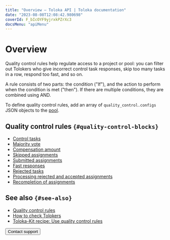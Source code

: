 ```yaml
---
title: "Overview — Toloka API | Toloka documentation"
date: "2023-08-08T12:08:42.980698"
coverId: F_bIcOYF9yjrxkPZrXc3
docsMenu: "apiMenu"
---
```


# Overview

Quality control rules help regulate access to a project or pool: you can filter out Tolokers who give incorrect control task responses, skip too many tasks in a row, respond too fast, and so on.

A rule consists of two parts: the condition ("If"), and the action to perform when the condition is met ("then"). If there are multiple conditions, they are combined using AND.

To define quality control rules, add an array of `quality_control.configs` JSON objects to the [pool](https://toloka.ai/docs/api/api-reference/#tag--pool).

## Quality control rules `{#quality-control-blocks}`

- [Control tasks](/docs/api/goldenset)
- [Majority vote](/docs/api/mv)
- [Compensation amount](/docs/api/earn_limit)
- [Skipped assignments](/docs/api/skipped)
- [Submitted assignments](/docs/api/completed)
- [Fast responses](/docs/api/fast)
- [Rejected tasks](/docs/api/accept_ban)
- [Processing rejected and accepted assignments](/docs/api/reassessment)
- [Recompletion of assignments](/docs/api/restore-task-overlap)

## See also `{#see-also}`

- [Quality control rules](/docs/guide/control)
- [How to check Tolokers](/docs/guide/check-performers)
- [Toloka-Kit recipe: Use quality control rules](/docs/toloka-kit/recipes/use-quality-control-rules/)

<Button themeColor="light" view="default" size="l" type="link" url="/docs/guide/troubleshooting/support?form-source=api-quality-control">Contact support</Button>